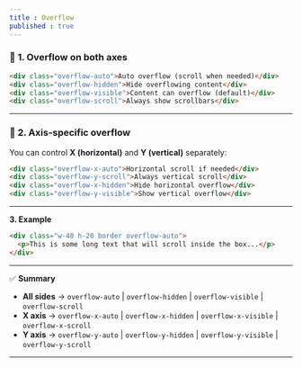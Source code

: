```yaml
---
title : Overflow
published : true
---
```



### 🎨 **1. Overflow on both axes**

```html
<div class="overflow-auto">Auto overflow (scroll when needed)</div>
<div class="overflow-hidden">Hide overflowing content</div>
<div class="overflow-visible">Content can overflow (default)</div>
<div class="overflow-scroll">Always show scrollbars</div>
```

---

### 🎨 **2. Axis-specific overflow**

You can control **X (horizontal)** and **Y (vertical)** separately:

```html
<div class="overflow-x-auto">Horizontal scroll if needed</div>
<div class="overflow-y-scroll">Always vertical scroll</div>
<div class="overflow-x-hidden">Hide horizontal overflow</div>
<div class="overflow-y-visible">Show vertical overflow</div>
```

---

**3. Example**

```html
<div class="w-40 h-20 border overflow-auto">
  <p>This is some long text that will scroll inside the box...</p>
</div>
```

---

✅ **Summary**

* **All sides** → `overflow-auto` | `overflow-hidden` | `overflow-visible` | `overflow-scroll`
* **X axis** → `overflow-x-auto` | `overflow-x-hidden` | `overflow-x-visible` | `overflow-x-scroll`
* **Y axis** → `overflow-y-auto` | `overflow-y-hidden` | `overflow-y-visible` | `overflow-y-scroll`

---
